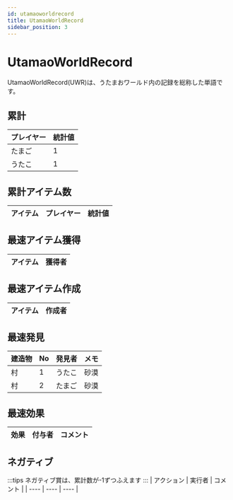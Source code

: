 ```yaml
---
id: utamaoworldrecord
title: UtamaoWorldRecord
sidebar_position: 3
---
```


# UtamaoWorldRecord
UtamaoWorldRecord(UWR)は、うたまおワールド内の記録を総称した単語です。

## 累計
| プレイヤー   | 統計値 | 
| ------------ | ---- |
| たまご | 1 |
| うたこ | 1 |

## 累計アイテム数
| アイテム | プレイヤー   | 統計値 | 
| ------------ | ---- | ---- |

## 最速アイテム獲得
| アイテム     | 獲得者 | 
| ------------ | ---- |


## 最速アイテム作成
| アイテム     | 作成者 | 
| ------------ | ---- |


## 最速発見
| 建造物 | No | 発見者 | メモ |
| --- | --- | --- | --- |
| 村 | 1 | うたこ | 砂漠 |
| 村 | 2 | たまご | 砂漠 |


## 最速効果
| 効果 | 付与者 | コメント |
| --- | --- | --- |

## ネガティブ
:::tips
ネガティブ賞は、累計数が-1ずつふえます
:::
| アクション | 実行者 | コメント |
| ---- | ---- | ---- |